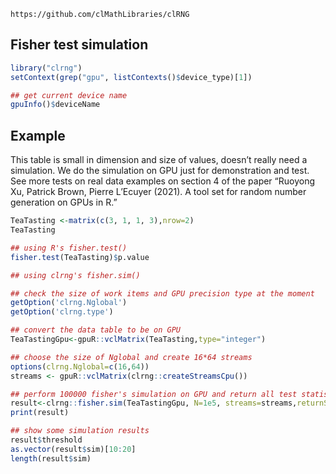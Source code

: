 <!--
%\VignetteEngine{knitr::knitr}
%\VignetteIndexEntry{Fisher test simulation}
-->

`https://github.com/clMathLibraries/clRNG`


## Fisher test simulation
```r
library("clrng")
setContext(grep("gpu", listContexts()$device_type)[1])
```

```r
## get current device name
gpuInfo()$deviceName
```


## Example
This table is small in dimension and size of values, doesn't really need a simulation. We do the simulation on GPU just for demonstration and test.
See more tests on real data examples on section 4 of the paper "Ruoyong Xu, Patrick Brown, Pierre L’Ecuyer (2021). A tool set for random number generation on GPUs in R."
```r
TeaTasting <-matrix(c(3, 1, 1, 3),nrow=2)
TeaTasting

## using R's fisher.test()
fisher.test(TeaTasting)$p.value
```

```r
## using clrng's fisher.sim()

## check the size of work items and GPU precision type at the moment
getOption('clrng.Nglobal')
getOption('clrng.type')

## convert the data table to be on GPU
TeaTastingGpu<-gpuR::vclMatrix(TeaTasting,type="integer")

## choose the size of Nglobal and create 16*64 streams
options(clrng.Nglobal=c(16,64))
streams <- gpuR::vclMatrix(clrng::createStreamsCpu())

## perform 100000 fisher's simulation on GPU and return all test statistics
result<-clrng::fisher.sim(TeaTastingGpu, N=1e5, streams=streams,returnStatistics=TRUE)
print(result)

## show some simulation results
result$threshold
as.vector(result$sim)[10:20]
length(result$sim)
```









